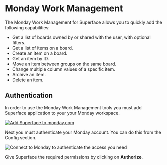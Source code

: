 # Monday Work Management

The Monday Work Management for Superface allows you to quickly add the following capabilities:

- Get a list of boards owned by or shared with the user, with optional filters.
- Get a list of items on a board.
- Create an item on a board.
- Get an item by ID.
- Move an item between groups on the same board.
- Change multiple column values of a specific item.
- Archive an item.
- Delete an item.


## Authentication

In order to use the Monday Work Management tools you must add Superface application to your your Monday workspace.

[![Add Superface to monday.com](/img/tools/tools-monday-add-btn.png)](https://auth.monday.com/oauth2/authorize?client_id=34d6484538311b0636b409ea5664f1ec&response_type=install)

Next you must authenticate your Monday account. You can do this from the Config section.

![Connect to Monday to authenticate the access you need](/img/tools/tools-monday.png)

Give Superface the required permissions by clicking on **Authorize**.
